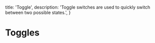
  title: 'Toggle',
  description:
    'Toggle switches are used to quickly switch between two possible states.',
}

# Toggles

<div className="my-4"></div>

<ToggleCards />
